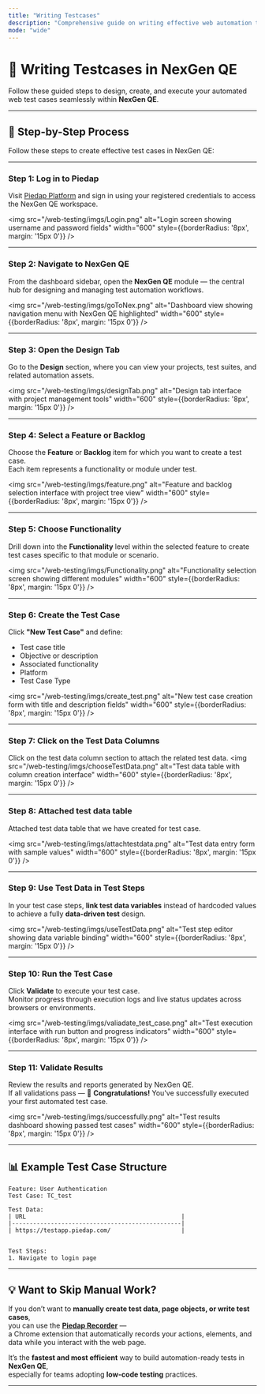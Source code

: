 ```yaml
---
title: "Writing Testcases"
description: "Comprehensive guide on writing effective web automation tests using NexGen QE."
mode: "wide"
---
```


# 🧪 Writing Testcases in NexGen QE

<Info>
Follow these guided steps to design, create, and execute your automated web test cases seamlessly within <b>NexGen QE</b>.
</Info>

---

## 🧭 Step-by-Step Process

Follow these steps to create effective test cases in NexGen QE:

---

### <Icon icon="log-in" size={20} /> Step 1: Log in to Piedap
Visit [Piedap Platform](https://piedap.io) and sign in using your registered credentials to access the NexGen QE workspace.

<img 
  src="/web-testing/imgs/Login.png" 
  alt="Login screen showing username and password fields" 
  width="600" 
  style={{borderRadius: '8px', margin: '15px 0'}}
/>

---

### <Icon icon="layout-dashboard" size={20} /> Step 2: Navigate to NexGen QE
From the dashboard sidebar, open the **NexGen QE** module — the central hub for designing and managing test automation workflows.

<img 
  src="/web-testing/imgs/goToNex.png" 
  alt="Dashboard view showing navigation menu with NexGen QE highlighted" 
  width="600" 
  style={{borderRadius: '8px', margin: '15px 0'}}
/>

---

### <Icon icon="beaker" size={20} /> Step 3: Open the Design Tab
Go to the **Design** section, where you can view your projects, test suites, and related automation assets.

<img 
  src="/web-testing/imgs/designTab.png" 
  alt="Design tab interface with project management tools" 
  width="600" 
  style={{borderRadius: '8px', margin: '15px 0'}}
/>

---

### <Icon icon="folder-open" size={20} /> Step 4: Select a Feature or Backlog
Choose the **Feature** or **Backlog** item for which you want to create a test case.  
Each item represents a functionality or module under test.

<img 
  src="/web-testing/imgs/feature.png" 
  alt="Feature and backlog selection interface with project tree view" 
  width="600" 
  style={{borderRadius: '8px', margin: '15px 0'}}
/>

---

### <Icon icon="layers" size={20} /> Step 5: Choose Functionality
Drill down into the **Functionality** level within the selected feature to create test cases specific to that module or scenario.

<img 
  src="/web-testing/imgs/Functionality.png" 
  alt="Functionality selection screen showing different modules" 
  width="600" 
  style={{borderRadius: '8px', margin: '15px 0'}}
/>

---

### <Icon icon="plus-circle" size={20} /> Step 6: Create the Test Case
Click **"New Test Case"** and define:
- Test case title  
- Objective or description   
- Associated functionality  
- Platform
- Test Case Type





<img 
  src="/web-testing/imgs/create_test.png" 
  alt="New test case creation form with title and description fields" 
  width="600" 
  style={{borderRadius: '8px', margin: '15px 0'}}
/>

---

### <Icon icon="table" size={20} /> Step 7: Click on the Test Data Columns
Click on the test data column section to attach the related test data.
<img 
  src="/web-testing/imgs/chooseTestData.png" 
  alt="Test data table with column creation interface" 
  width="600" 
  style={{borderRadius: '8px', margin: '15px 0'}}
/>



---

### <Icon icon="edit-3" size={20} /> Step 8: Attached test data table
Attached test data table that we have created for test case.

<img 
  src="/web-testing/imgs/attachtestdata.png" 
  alt="Test data entry form with sample values" 
  width="600" 
  style={{borderRadius: '8px', margin: '15px 0'}}
/>

---

### <Icon icon="link" size={20} /> Step 9: Use Test Data in Test Steps
In your test case steps, **link test data variables** instead of hardcoded values to achieve a fully **data-driven test** design.

<img 
  src="/web-testing/imgs/useTestData.png" 
  alt="Test step editor showing data variable binding" 
  width="600" 
  style={{borderRadius: '8px', margin: '15px 0'}}
/>

---

### <Icon icon="play-circle" size={20} /> Step 10: Run the Test Case
Click **Validate** to execute your test case.  
Monitor progress through execution logs and live status updates across browsers or environments.

<img 
  src="/web-testing/imgs/valiadate_test_case.png" 
  alt="Test execution interface with run button and progress indicators" 
  width="600" 
  style={{borderRadius: '8px', margin: '15px 0'}}
/>

---

### <Icon icon="check-circle" size={20} /> Step 11: Validate Results
Review the results and reports generated by NexGen QE.  
If all validations pass — 🎉 **Congratulations!** You've successfully executed your first automated test case.

<img 
  src="/web-testing/imgs/successfully.png" 
  alt="Test results dashboard showing passed test cases" 
  width="600" 
  style={{borderRadius: '8px', margin: '15px 0'}}
/>

---

## 📊 Example Test Case Structure

```gherkin
Feature: User Authentication
Test Case: TC_test

Test Data:
| URL                                            |        
|------------------------------------------------|
| https://testapp.piedap.com/                    |


Test Steps:
1. Navigate to login page
````

---

## 💡 Want to Skip Manual Work?

If you don’t want to **manually create test data, page objects, or write test cases**,  
you can use the **[Piedap Recorder](/web-testing/piedap-recorder)** —  
a Chrome extension that automatically records your actions, elements, and data while you interact with the web page.

It’s the **fastest and most efficient** way to build automation-ready tests in **NexGen QE**,  
especially for teams adopting **low-code testing** practices.

---
